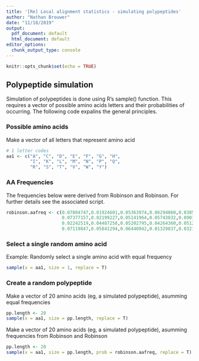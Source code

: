 ```yaml
---
title: '[Re] Local alignment statistics - simulating polypeptides'
author: "Nathan Brouwer"
date: "11/18/2019"
output:
  pdf_document: default
  html_document: default
editor_options:
  chunk_output_type: console
---
```


```r
knitr::opts_chunk$set(echo = TRUE)
```

## Polypeptide simulation

Simulation of polypeptides is done using R's sample() function.  This requires a vector of possible amino acids letters and their probabilities of occurring.  The following code expalins the general principles.

### Possible amino acids

Make a vector of all letters that represent amino acid
```r
# 1 letter codes 
aa1 <- c("A", "C", "D", "E", "F", "G", "H",
         "I", "K", "L", "M", "N", "P", "Q",
         "R", "S", "T", "V", "W", "Y")
```

### AA Frequencies

The frequencies below were derived from Robinson and Robinson.  For further details see the associated script.

```r
robinson.aafreq <- c(0.07804747,0.01924601,0.05363974,0.06294860,0.03855640, 
                     0.07377157,0.02199227,0.05141964,0.05743832,0.09019139,
                     0.02242519,0.04487258,0.05202795,0.04264360,0.05129531,
                     0.07119847,0.05841294,0.06440942,0.01329837,0.03216475)
```


### Select a single random amino acid

Example: Randomly select a single amino acid with equal frequency

```r

sample(x = aa1, size = 1, replace = T)

```


### Create a random polypeptide

 Make a vector of 20  amino acids (eg, a simulated polypeptide), asumming equal frequencies

```r

pp.length <- 20
sample(x = aa1, size = pp.length, replace = T)

```

Make a vector of 20  amino acids (eg, a simulated polypeptide), asumming frequencies from Robinson and Robinson
```r

pp.length <- 20
sample(x = aa1, size = pp.length, prob = robinson.aafreq, replace = T)

```


```r

```

